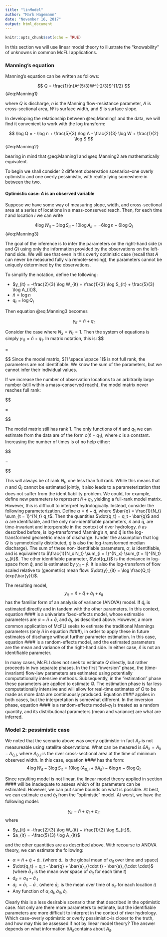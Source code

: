 ```yaml
---
title: "linModel"
author: "Mark Hagemann"
date: "November 16, 2017"
output: html_document
---
```


```r
knitr::opts_chunk$set(echo = TRUE)
```


In this section we will use linear model theory to illustrate the "knowability" of unknowns in common McFLI applications. 

### Manning's equation


Manning's equation can be written as follows:

$$
Q = \frac{1}{n}A^{5/3}W^{-2/3}S^{1/2}
$$
{#eq:Manning1}

where $Q$ is discharge, $n$ is the Manning flow-resistance parameter, $A$ is cross-sectional area, $W$ is surface width, and $S$ is surface slope. 

In developing the relationship between @eq:Manning1 and the data, we will find it convenient to work with the log transform:

$$
\log Q  =  - \log n  + \frac{5}{3} \log A - \frac{2}{3} \log W + \frac{1}{2} \log S
$$
{#eq:Manning2}

bearing in mind that @eq:Manning1 and @eq:Manning2 are mathematically equivalent. 

To begin we shall consider 2 different observation scenarios--one overly optimistic and one overly pessimistic, with reality lying somewhere in between the two. 

#### Optimistic case: $A$ is an observed variable

Suppose we have some way of measuring slope, width, and cross-sectional area at a series of locations in a mass-conserved reach. Then, for each time $t$ and location $i$ we can write

$$
4 \log W_{it} - 3 \log S_{it} - 10 \log A_{it} =  - 6 \log n - 6 \log Q_{t}
$$
{#eq:Manning3}

The goal of the inference is to infer the parameters on the right-hand side ($n$ and $Q$) using only the information provided by the observations on the left-hand side. We will see that even in this overly optimistic case (recall that $A$ can never be measured fully via remote-sensing), the parameters cannot be uniquely determined by the observations. 

To simplify the notation, define the following:

- $y_{it} = -\frac{2}{3} \log W_{it} + \frac{1}{2} \log S_{it} + \frac{5}{3} \log A_{it}$,
- $\tilde{n} = \log n$
- $q_t = \log Q_t$

Then equation @eq:Manning3 becomes

$$
y_{it} = \tilde{n} + q_t
$$

Consider the case where $N_x = N_t = 1$. Then the system of equations is simply $y_{11} = \tilde{n} + q_1$. In matrix notation, this is:
$$
\begin{bmatrix}
y_{11}
\end{bmatrix}

= 

\begin{bmatrix}
1 & 1
\end{bmatrix}

\begin{bmatrix}
\tilde{n} \\
q_1
\end{bmatrix}
$$
Since the model matrix, $[1 \space \space 1]$ is not full rank, the parameters are not identifiable. We know the sum of the parameters, but we cannot infer their individual values.

If we increase the number of observation locations to an arbitrarily large number (still within a mass-conserved reach), the model matrix never reaches full rank:

$$
\begin{bmatrix}
y_{11} \\
y_{21} \\
\vdots \\
y_{N_x1}
\end{bmatrix}

= 

\begin{bmatrix}
1 & 1 \\
1 & 1 \\
\vdots & \vdots \\
1 & 1 \\
\end{bmatrix}

\begin{bmatrix}
\tilde{n} \\
q_1
\end{bmatrix}
$$

The model matrix still has rank 1. The only functions of $\tilde{n}$ and $q_1$ we can estimate from the data are of the form $c(\tilde{n} + q_1)$, where $c$ is a constant. Increasing the number of times is of no help either:

$$
\begin{bmatrix}
y_{11} \\
y_{21} \\
\vdots \\
y_{N_x1} \\
y_{12} \\
y_{22} \\
\vdots \\
y_{N_x2} \\
\vdots \\
y_{N_x N_t}
\end{bmatrix}

= 

\begin{bmatrix}
1 & 1 & 0 & \dots & 0\\
1 & 1 & 0 & \dots & 0\\
\vdots & \vdots & \vdots & \ddots & \vdots \\
1 & 1 & 0 & \dots & 0\\
1 & 0 & 1 & \dots & 0\\
1 & 0 & 1 & \dots & 0\\
\vdots & \vdots & \vdots & \ddots & \vdots \\
1 & 0 & 1 & \dots & 0\\
\vdots & \vdots & \vdots & \ddots & \vdots \\
1 & 0 & 0 & \dots & 1\\
\end{bmatrix}

\begin{bmatrix}
\tilde{n} \\
q_1 \\
q_2 \\
\vdots \\
q_{N_t} \\
\end{bmatrix}
$$

This will always be of rank $N_t$, one less than full rank. While this means that $n$ and $Q_t$ cannot be estimated jointly, it also leads to a parameterization that does not suffer from the identifiability problem. We could, for example, define new parameters to represent $\tilde{n} + q_t$, yielding a full-rank model matrix. However, this is difficult to interpret hydrologically. Instead, consider the following parameterization. Define $\alpha = \tilde{n} + \bar{q}$, where $\bar{q} = \frac{1}{N_t} \sum_{t = 1}^{N_t} q_t$. Then the quantities $\dot{q_t} = q_t - \bar{q}$ and $\alpha$ are identifiable, and the only non-identifiable parameters, $\tilde{n}$ and $\bar{q}$, are time-invariant and interperable in the context of river hydrology. $\tilde{n}$ as described before, is log-transformed Manning's $n$, and $\bar{q}$ is the log-transformed geometric mean of discharge. (Under the assumption that $\log Q$ is symmetrically distributed, $\bar{q}$ is also the log-transformed median discharge). The sum of these non-identifiable parameters, $\alpha$, *is* identifiable, and is equivalent to $\frac{1}{N_x N_t} \sum_{i = 1}^{N_x} \sum_{t = 1}^{N_t} y_{it}$. The other identifiable parameter, $\dot{q_t}$ is the deviance in log-space from $\bar{q}$, and is estimated by $y_{it} - \bar{y}$. It is also the log-transform of flow scaled relative to (geometric) mean flow: $\dot{y}_{it} = \log \frac{Q_t}{exp(\bar{y})}$.

The resulting model,
$$
y_{it} = \tilde{n} + \bar{q} + \dot{q}_t + \epsilon_{it}
$$
has the familiar form of an analysis of variance (ANOVA) model. If $\dot{q}_t$ is estimated directly and in tandem with the other parameters. In this context, equation #### is a univariate fixed-effects model, whose estimable parameters are $\alpha = \tilde{n} + \bar{q}$, and $\dot{q}_t$, as described above. However, a more common application of McFLI seeks to estimate the traditional Mannings parameters (only $\tilde{n}$ in equation ####), in order to apply these in future estimates of discharge without further parameter estimation. In this case, equation #### is a random-effects model, and the estimated parameters are the mean and variance of the right-hand side. In either case, $\tilde{n}$ is not an identifiable parameter.

In many cases, McFLI does not seek to estimate $Q$ directly, but rather proceeds in two separate phases. In the first "inversion" phase, the (time-invariant) flow-law parameters are estimated using potentially computationally intensive methods. Subsequently, in the "estimation" phase these parameters are applied to estimate $Q$. The estimation phase is far less computationally intensive and will allow for real-time estimates of $Q$ to be made as more data are continuously produced. Equation #### applies in both cases, but the interpretation is somewhat different. In the inversion phase, equation #### is a random-effects model--$q_t$ is treated as a random quantity, and its distributional parameters (mean and variance) are what are inferred. 



### Model 2: pessimistic case

We noted that the scenario above was overly optimistic--in fact $A_{it}$ is not measureable using satellite observations. What can be measred is $\delta A_{it} = A_{it} - A_{0, i}$, where $A_{0, i}$ is the river cross-sectional area at the time of minimum observed width. In this case, equation #### has the form:
$$
4 \log W_{it} - 3 \log S_{it} =   10 \log (A_{0, i} + \delta A_{it}) - 6 \log n - 6 \log Q_{t}
$$




Since resulting model is not linear, the linear model theory applied in section #### will be inadequate to assess which of its parameters can be estimated. However, we can put some bounds on what is possible. At best, we can estimate $\alpha$ and $\dot{q}_t$ from the "optimistic" model. At worst, we have the following model:


$$
y_{it} = \tilde{n} + q_t + a_{it}
$$
where

- $y_{it} = -\frac{2}{3} \log W_{it} + \frac{1}{2} \log S_{it}$,
- $a_{it} = -\frac{5}{3} \log A_{it}$

and the other quantities are as described above. With recourse to ANOVA theory, we can estimate the following: 

- $\alpha = \tilde{n} + \bar{q} + \bar{a}_{\cdot \cdot}$ (where $\bar{a}_{\cdot \cdot}$ is the global mean of $a_{it}$ over time and space)
- $\dot{q_t} = q_t - \bar{q} + \bar{a}_{\cdot t} - \bar{a}_{\cdot \cdot}$ (where $\bar{a}_{\cdot t}$ is the mean over space of $a_{it}$ for each time $t$)
- $\dot{a}_{it} = a_{it} - \bar{a}_{\cdot t}$
- $\dot{a}_{i \cdot} = \bar{a}_{i \cdot} - \bar{a}_{\cdot \cdot}$ (where $\bar{a}_{i \cdot}$ is the mean over time of $a_{it}$ for each location $i$)
- Any function of $\alpha, \dot{q}_t, \dot{a}_{it}, \dot{a}_{i \cdot}$

Clearly this is a less desirable scenario than that described in the optimistic case. Not only are there more parameters to estimate, but the identifiable parameters are more difficult to interpret in the context of river hydrology. Which case--overly optimistic or overly pessimistic--is closer to the truth, and how may this be assessed if not by linear model theory? The answer depends on what information $\delta A_{it}​$ contains about $A_{it}​$. 